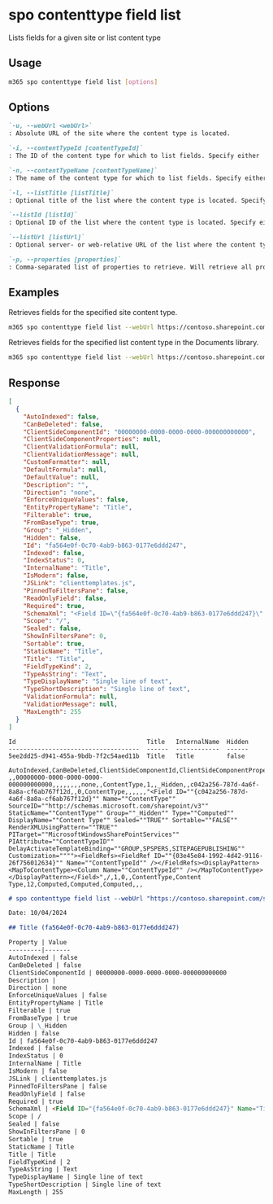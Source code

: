 
# spo contenttype field list

Lists fields for a given site or list content type

## Usage

```sh
m365 spo contenttype field list [options]
```

## Options

```md definition-list
`-u, --webUrl <webUrl>`
: Absolute URL of the site where the content type is located.  

`-i, --contentTypeId [contentTypeId]`  
: The ID of the content type for which to list fields. Specify either `contentTypeId` or `contentTypeName`.  

`-n, --contentTypeName [contentTypeName]`  
: The name of the content type for which to list fields. Specify either `contentTypeId` or `contentTypeName`.  

`-l, --listTitle [listTitle]`
: Optional title of the list where the content type is located. Specify either `listTitle`, `listId` or `listUrl`.

`--listId [listId]`
: Optional ID of the list where the content type is located. Specify either `listTitle`, `listId` or `listUrl`.

`--listUrl [listUrl]`
: Optional server- or web-relative URL of the list where the content type is located. Specify either `listTitle`, `listId` or `listUrl`.  

`-p, --properties [properties]`
: Comma-separated list of properties to retrieve. Will retrieve all properties if not specified.
```

<Global />

## Examples

Retrieves fields for the specified site content type.  

```sh
m365 spo contenttype field list --webUrl https://contoso.sharepoint.com/sites/contoso-sales --contentTypeId "0x01"
```

Retrieves fields for the specified list content type in the Documents library.  

```sh
m365 spo contenttype field list --webUrl https://contoso.sharepoint.com/sites/contoso-sales --contentTypeName "Document" --listTitle "Documents"
```

## Response

<Tabs>
  <TabItem value="JSON">

  ```json
  [
    {
      "AutoIndexed": false,
      "CanBeDeleted": false,
      "ClientSideComponentId": "00000000-0000-0000-0000-000000000000",
      "ClientSideComponentProperties": null,
      "ClientValidationFormula": null,
      "ClientValidationMessage": null,
      "CustomFormatter": null,
      "DefaultFormula": null,
      "DefaultValue": null,
      "Description": "",
      "Direction": "none",
      "EnforceUniqueValues": false,
      "EntityPropertyName": "Title",
      "Filterable": true,
      "FromBaseType": true,
      "Group": "_Hidden",
      "Hidden": false,
      "Id": "fa564e0f-0c70-4ab9-b863-0177e6ddd247",
      "Indexed": false,
      "IndexStatus": 0,
      "InternalName": "Title",
      "IsModern": false,
      "JSLink": "clienttemplates.js",
      "PinnedToFiltersPane": false,
      "ReadOnlyField": false,
      "Required": true,
      "SchemaXml": "<Field ID=\"{fa564e0f-0c70-4ab9-b863-0177e6ddd247}\" Name=\"Title\" SourceID=\"http://schemas.microsoft.com/sharepoint/v3\" StaticName=\"Title\" Group=\"_Hidden\" Type=\"Text\" DisplayName=\"Title\" Required=\"TRUE\" FromBaseType=\"TRUE\" DelayActivateTemplateBinding=\"GROUP,SPSPERS,SITEPAGEPUBLISHING\" Customization=\"\" ShowInNewForm=\"TRUE\" ShowInEditForm=\"TRUE\"></Field>",
      "Scope": "/",
      "Sealed": false,
      "ShowInFiltersPane": 0,
      "Sortable": true,
      "StaticName": "Title",
      "Title": "Title",
      "FieldTypeKind": 2,
      "TypeAsString": "Text",
      "TypeDisplayName": "Single line of text",
      "TypeShortDescription": "Single line of text",
      "ValidationFormula": null,
      "ValidationMessage": null,
      "MaxLength": 255
    }
  ]
  ```

  </TabItem>
  <TabItem value="Text">

  ```text
  Id                                    Title   InternalName  Hidden
  ------------------------------------  ------  ------------  ------
  5ee2dd25-d941-455a-9bdb-7f2c54aed11b  Title   Title         false
  ```

  </TabItem>
  <TabItem value="CSV">

  ```csv
  AutoIndexed,CanBeDeleted,ClientSideComponentId,ClientSideComponentProperties,ClientValidationFormula,ClientValidationMessage,CustomFormatter,DefaultFormula,DefaultValue,Description,Direction,EnforceUniqueValues,EntityPropertyName,Filterable,FromBaseType,Group,Hidden,Id,Indexed,IndexStatus,InternalName,IsModern,JSLink,PinnedToFiltersPane,ReadOnlyField,Required,SchemaXml,Scope,Sealed,ShowInFiltersPane,Sortable,StaticName,Title,FieldTypeKind,TypeAsString,TypeDisplayName,TypeShortDescription,ValidationFormula,ValidationMessage,EnableLookup
  ,,00000000-0000-0000-0000-000000000000,,,,,,,,none,,ContentType,1,,_Hidden,,c042a256-787d-4a6f-8a8a-cf6ab767f12d,,0,ContentType,,,,,,"<Field ID=""{c042a256-787d-4a6f-8a8a-cf6ab767f12d}"" Name=""ContentType"" SourceID=""http://schemas.microsoft.com/sharepoint/v3"" StaticName=""ContentType"" Group=""_Hidden"" Type=""Computed"" DisplayName=""Content Type"" Sealed=""TRUE"" Sortable=""FALSE"" RenderXMLUsingPattern=""TRUE"" PITarget=""MicrosoftWindowsSharePointServices"" PIAttribute=""ContentTypeID"" DelayActivateTemplateBinding=""GROUP,SPSPERS,SITEPAGEPUBLISHING"" Customization=""""><FieldRefs><FieldRef ID=""{03e45e84-1992-4d42-9116-26f756012634}"" Name=""ContentTypeId"" /></FieldRefs><DisplayPattern><MapToContentType><Column Name=""ContentTypeId"" /></MapToContentType></DisplayPattern></Field>",/,1,0,,ContentType,Content Type,12,Computed,Computed,Computed,,,
  ```

  </TabItem>
  <TabItem value="Markdown">

  ```md
  # spo contenttype field list --webUrl "https://contoso.sharepoint.com/sites/contoso-sales" --contentTypeId "0x01"

  Date: 10/04/2024

  ## Title (fa564e0f-0c70-4ab9-b863-0177e6ddd247)

  Property | Value
  ---------|-------
  AutoIndexed | false
  CanBeDeleted | false
  ClientSideComponentId | 00000000-0000-0000-0000-000000000000
  Description |
  Direction | none
  EnforceUniqueValues | false
  EntityPropertyName | Title
  Filterable | true
  FromBaseType | true
  Group | \_Hidden
  Hidden | false
  Id | fa564e0f-0c70-4ab9-b863-0177e6ddd247
  Indexed | false
  IndexStatus | 0
  InternalName | Title
  IsModern | false
  JSLink | clienttemplates.js
  PinnedToFiltersPane | false
  ReadOnlyField | false
  Required | true
  SchemaXml | <Field ID="{fa564e0f-0c70-4ab9-b863-0177e6ddd247}" Name="Title" SourceID="http://schemas.microsoft.com/sharepoint/v3" StaticName="Title" Group="\_Hidden" Type="Text" DisplayName="Title" Required="TRUE" FromBaseType="TRUE" DelayActivateTemplateBinding="GROUP,SPSPERS,SITEPAGEPUBLISHING" Customization="" ShowInNewForm="TRUE" ShowInEditForm="TRUE"></Field>
  Scope | /
  Sealed | false
  ShowInFiltersPane | 0
  Sortable | true
  StaticName | Title
  Title | Title
  FieldTypeKind | 2
  TypeAsString | Text
  TypeDisplayName | Single line of text
  TypeShortDescription | Single line of text
  MaxLength | 255
  ```

  </TabItem>
</Tabs>
